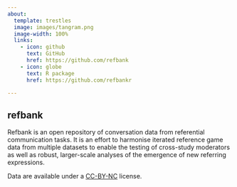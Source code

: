 ```yaml
---
about:
  template: trestles
  image: images/tangram.png
  image-width: 100%
  links:
    - icon: github
      text: GitHub
      href: https://github.com/refbank
    - icon: globe
      text: R package
      href: https://github.com/refbankr

---
```


## refbank

Refbank is an open repository of conversation data from referential communication tasks. It is an effort to harmonise iterated reference game data from multiple datasets to enable the testing of cross-study moderators as well as robust, larger-scale analyses of the emergence of new referring expressions.
  
Data are available under a [CC-BY-NC](https://creativecommons.org/public-domain/cc-by-nc/) license.

  
<!-- Data were collected and made available by [Dr. Kristen Gorman](https://www.uaf.edu/cfos/people/faculty/detail/kristen-gorman.php) and the [Palmer Station, Antarctica LTER](https://pallter.marine.rutgers.edu/), a member of the [Long Term Ecological Research Network](https://lternet.edu/). The dataset contains data for 344 penguins. There are 3 different species of penguins in this dataset, collected from 3 islands in the Palmer Archipelago, Antarctica. -->

<!-- Data are available by [CC-0](https://creativecommons.org/public-domain/cc0/) license in accordance with the [Palmer Station LTER Data Policy](https://pallter.marine.rutgers.edu/data/) and the [LTER Data Access Policy for Type I data](https://lternet.edu/data-access-policy/). -->



<!--     - icon: file-text -->
<!--       text: Publication -->
<!--       href: https://doi.org/10.1371/journal.pone.0090081 -->

<!-- citation: -->
<!--   type: article-journal -->
<!--   title: Ecological sexual dimorphism and environmental variability within a community of Antarctic penguins (genus Pygoscelis) -->
<!--   issued: in prep -->
<!--   author: -->
<!--     - Kristen B. Gorman -->
<!--     - Tony D. Williams -->
<!--     - William R. Fraser -->
<!--   container-title: PLoS ONE -->
<!--   doi: 10.1371/journal.pone.0090081 -->